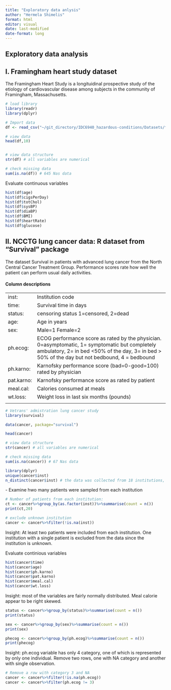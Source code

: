 ```yaml
---
title: "Exploratory data anlysis"
author: "Hermela Shimelis"
format: html
editor: visual
date: last-modified
date-format: long
---
```


## Exploratory data analysis

## I. **Framingham heart study dataset**

The Framingham Heart Study is a longituidinal prospective study of the etiology of cardiovascular disease among subjects in the community of Framingham, Massachusetts.

```r
# load library
library(readr)
library(dplyr)
```

```r

# Import data
df <- read_csv("~/git_directory/IDC6940_hazardous-conditions/Datasets/framingham.csv")

```

```r
# view data
head(df,10)


# view data structure 
str(df) # all variables are numerical

# check missing data
sum(is.na(df)) # 645 Nas data

```

Evaluate continuous variables

```r
hist(df$age)
hist(df$cigsPerDay)
hist(df$totChol)
hist(df$sysBP)
hist(df$diaBP)
hist(df$BMI)
hist(df$heartRate)
hist(df$glucose)

```

## II. NCCTG lung cancer data: R dataset from "Survival" package

The dataset Survival in patients with advanced lung cancer from the North Central Cancer Treatment Group. Performance scores rate how well the patient can perform usual daily activities.

#### Column descriptions

|            |                                                                                                                                                                                                    |
|:-----------|:-----------------------------------------------------------|
| inst:      | Institution code                                                                                                                                                                                   |
| time:      | Survival time in days                                                                                                                                                                              |
| status:    | censoring status 1=censored, 2=dead                                                                                                                                                                |
| age:       | Age in years                                                                                                                                                                                       |
| sex:       | Male=1 Female=2                                                                                                                                                                                    |
| ph.ecog:   | ECOG performance score as rated by the physician. 0=asymptomatic, 1= symptomatic but completely ambulatory, 2= in bed \<50% of the day, 3= in bed \> 50% of the day but not bedbound, 4 = bedbound |
| ph.karno:  | Karnofsky performance score (bad=0-good=100) rated by physician                                                                                                                                    |
| pat.karno: | Karnofsky performance score as rated by patient                                                                                                                                                    |
| meal.cal:  | Calories consumed at meals                                                                                                                                                                         |
| wt.loss:   | Weight loss in last six months (pounds)                                                                                                                                                            |
|            |                                                                                                                                                                                                    |

```r
# Vetrans' admistration lung cancer study
library(survival)

data(cancer, package="survival")

head(cancer)
```

```r

# view data structure 
str(cancer) # all variables are numerical

# check missing data
sum(is.na(cancer)) # 67 Nas data
```

```r
library(dplyr)
unique(cancer$inst)
n_distinct(cancer$inst) # the data was collected from 18 institutions, and an unknown institution.

```

\- Examine hwo many patients were sampled from each institution

```r

# Number of patients from each institution:
ct <- cancer%>%group_by(as.factor(inst))%>%summarise(count = n())
print(ct,20)

# exclude unknown institution
cancer <- cancer%>%filter(!is.na(inst))
```

Insight: At least two patients were included from each institution. One institution with a single patient is excluded from the data since the institution is unknown.

Evaluate continious variables

```r
hist(cancer$time)
hist(cancer$age)
hist(cancer$ph.karno)
hist(cancer$pat.karno)
hist(cancer$meal.cal)
hist(cancer$wt.loss)


```

Insight: most of the variables are fairly normally distributed. Meal calorie appear to be right skewed.

```r
status <- cancer%>%group_by(status)%>%summarise(count = n())
print(status)

sex <- cancer%>%group_by(sex)%>%summarise(count = n())
print(sex)

phecog <- cancer%>%group_by(ph.ecog)%>%summarise(count = n())
print(phecog)

```

Insight: ph.ecog variable has only 4 category, one of which is represented by only one individual. Remove two rows, one with NA category and another with single observation.

```r
# Remove a row with category 3 and NA
cancer <- cancer%>%filter(!is.na(ph.ecog))
cancer <- cancer%>%filter(ph.ecog != 3)
```
